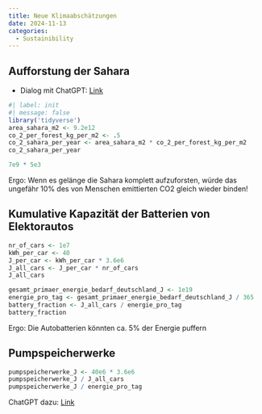 ```yaml
---
title: Neue Klimaabschätzungen
date: 2024-11-13
categories:
  - Sustainibility
---
```



## Aufforstung der Sahara
* Dialog mit ChatGPT: [Link](https://chatgpt.com/share/6735244d-a604-8013-b61c-8eb9269d0dbe)
```r
#| label: init
#| message: false
library('tidyverse')
area_sahara_m2 <- 9.2e12
co_2_per_forest_kg_per_m2 <- .5
co_2_sahara_per_year <- area_sahara_m2 * co_2_per_forest_kg_per_m2
co_2_sahara_per_year

7e9 * 5e3


```
Ergo: Wenn es gelänge die Sahara komplett aufzuforsten, würde das ungefähr 10% des von Menschen emittierten CO2 gleich wieder binden!

## Kumulative Kapazität der Batterien von Elektorautos
```r
nr_of_cars <- 1e7
kWh_per_car <- 40
J_per_car <- kWh_per_car * 3.6e6
J_all_cars <- J_per_car * nr_of_cars
J_all_cars
```

```r
gesamt_primaer_energie_bedarf_deutschland_J <- 1e19
energie_pro_tag <- gesamt_primaer_energie_bedarf_deutschland_J / 365
battery_fraction <- J_all_cars / energie_pro_tag
battery_fraction
```

Ergo: Die Autobatterien könnten ca. 5% der Energie puffern

## Pumpspeicherwerke
```r
pumpspeicherwerke_J <- 40e6 * 3.6e6
pumpspeicherwerke_J / J_all_cars
pumpspeicherwerke_J / energie_pro_tag
```
ChatGPT dazu: [Link](https://chatgpt.com/share/67352ab8-d0ec-8013-855a-03ec71b623f5)


